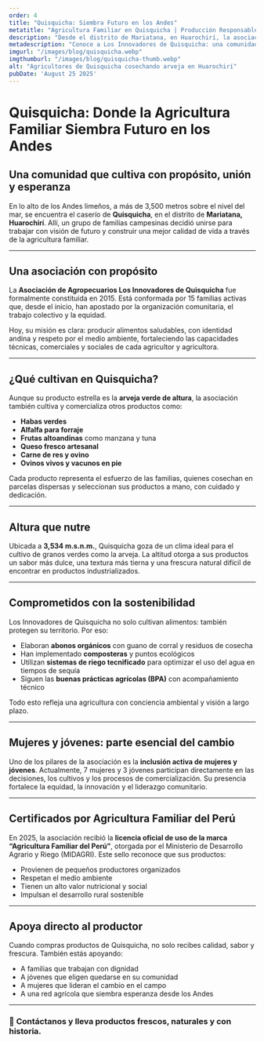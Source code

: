 ```yaml
---
order: 4
title: "Quisquicha: Siembra Futuro en los Andes"
metatitle: "Agricultura Familiar en Quisquicha | Producción Responsable y Comunitaria"
description: "Desde el distrito de Mariatana, en Huarochirí, la asociación Los Innovadores de Quisquicha impulsa la agricultura familiar con compromiso, equidad y sostenibilidad."
metadescription: "Conoce a Los Innovadores de Quisquicha: una comunidad organizada que cultiva con orgullo arveja, queso, carnes y más desde los 3,534 msnm. Certificados por Agricultura Familiar del Perú."
imgurl: "/images/blog/quisquicha.webp"
imgthumburl: "/images/blog/quisquicha-thumb.webp"
alt: "Agricultores de Quisquicha cosechando arveja en Huarochirí"
pubDate: 'August 25 2025'
---
```


# **Quisquicha: Donde la Agricultura Familiar Siembra Futuro en los Andes**
## **Una comunidad que cultiva con propósito, unión y esperanza**

En lo alto de los Andes limeños, a más de 3,500 metros sobre el nivel del mar, se encuentra el caserío de **Quisquicha**, en el distrito de **Mariatana, Huarochirí**. Allí, un grupo de familias campesinas decidió unirse para trabajar con visión de futuro y construir una mejor calidad de vida a través de la agricultura familiar.

---

## **Una asociación con propósito**

La **Asociación de Agropecuarios Los Innovadores de Quisquicha** fue formalmente constituida en 2015. Está conformada por 15 familias activas que, desde el inicio, han apostado por la organización comunitaria, el trabajo colectivo y la equidad.

Hoy, su misión es clara: producir alimentos saludables, con identidad andina y respeto por el medio ambiente, fortaleciendo las capacidades técnicas, comerciales y sociales de cada agricultor y agricultora.

---

## **¿Qué cultivan en Quisquicha?**

Aunque su producto estrella es la **arveja verde de altura**, la asociación también cultiva y comercializa otros productos como:

- **Habas verdes**
- **Alfalfa para forraje**
- **Frutas altoandinas** como manzana y tuna
- **Queso fresco artesanal**
- **Carne de res y ovino**
- **Ovinos vivos y vacunos en pie**

Cada producto representa el esfuerzo de las familias, quienes cosechan en parcelas dispersas y seleccionan sus productos a mano, con cuidado y dedicación.

---

## **Altura que nutre**

Ubicada a **3,534 m.s.n.m.**, Quisquicha goza de un clima ideal para el cultivo de granos verdes como la arveja. La altitud otorga a sus productos un sabor más dulce, una textura más tierna y una frescura natural difícil de encontrar en productos industrializados.

---

## **Comprometidos con la sostenibilidad**

Los Innovadores de Quisquicha no solo cultivan alimentos: también protegen su territorio. Por eso:

- Elaboran **abonos orgánicos** con guano de corral y residuos de cosecha
- Han implementado **composteras** y puntos ecológicos
- Utilizan **sistemas de riego tecnificado** para optimizar el uso del agua en tiempos de sequía
- Siguen las **buenas prácticas agrícolas (BPA)** con acompañamiento técnico

Todo esto refleja una agricultura con conciencia ambiental y visión a largo plazo.

---

## **Mujeres y jóvenes: parte esencial del cambio**

Uno de los pilares de la asociación es la **inclusión activa de mujeres y jóvenes**. Actualmente, 7 mujeres y 3 jóvenes participan directamente en las decisiones, los cultivos y los procesos de comercialización. Su presencia fortalece la equidad, la innovación y el liderazgo comunitario.

---

## **Certificados por Agricultura Familiar del Perú**

En 2025, la asociación recibió la **licencia oficial de uso de la marca “Agricultura Familiar del Perú”**, otorgada por el Ministerio de Desarrollo Agrario y Riego (MIDAGRI). Este sello reconoce que sus productos:

- Provienen de pequeños productores organizados
- Respetan el medio ambiente
- Tienen un alto valor nutricional y social
- Impulsan el desarrollo rural sostenible

---

## **Apoya directo al productor**

Cuando compras productos de Quisquicha, no solo recibes calidad, sabor y frescura. También estás apoyando:

- A familias que trabajan con dignidad
- A jóvenes que eligen quedarse en su comunidad
- A mujeres que lideran el cambio en el campo
- A una red agrícola que siembra esperanza desde los Andes

---

### 🌱 **Contáctanos y lleva productos frescos, naturales y con historia.**


<WhatsappSendUrl 
  text="Contactar" 
  message="Me interesó este artículo"
  variant="primary" 
/>